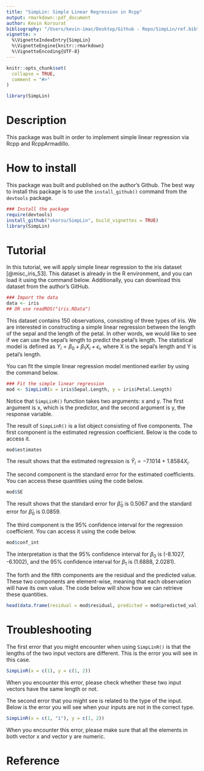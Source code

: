 ```yaml
---
title: "SimpLin: Simple Linear Regression in Rcpp"
output: rmarkdown::pdf_document
author: Kevin Korsurat
bibliography: "/Users/kevin-imac/Desktop/Github - Repo/SimpLin/ref.bibtex"
vignette: >
  %\VignetteIndexEntry{SimpLin}
  %\VignetteEngine{knitr::rmarkdown}
  %\VignetteEncoding{UTF-8}
---
```


```r
knitr::opts_chunk$set(
  collapse = TRUE,
  comment = "#>"
)
```

```r
library(SimpLin)
```

# Description

This package was built in order to implement simple linear regression via Rcpp and RcppArmadillo.

# How to install

This package was built and published on the author's Github. The best way to install this package is to use the `install_github()` command from the `devtools` package.

```r
### Install the package
require(devtools)
install_github("skorsu/SimpLin", build_vignettes = TRUE)
library(SimpLin)
```

# Tutorial

In this tutorial, we will apply simple linear regression to the iris dataset [@misc_iris_53]. This dataset is already in the R environment, and you can load it using the command below. Additionally, you can download this dataset from the author's GitHub.

```r
### Import the data
data <- iris
## OR use readRDS("iris.RData")
```

This dataset contains 150 observations, consisting of three types of iris. We are interested in constructing a simple linear regression between the length of the sepal and the length of the petal. In other words, we would like to see if we can use the sepal's length to predict the petal's length. The statistical model is defined as $Y_{i} = \beta_{0} + \beta_{1}X_{i} + \epsilon_{i}$, where X is the sepal's length and Y is petal's length.

You can fit the simple linear regression model mentioned earlier by using the command below.

```r
### Fit the simple linear regression
mod <- SimpLinR(x = iris$Sepal.Length, y = iris$Petal.Length) 
```

Notice that `SimpLinR()` function takes two arguments: x and y. The first argument is x, which is the predictor, and the second argument is y, the response variable. 

The result of `SimpLinR()` is a list object consisting of five components. The first component is the estimated regression coefficient. Below is the code to access it.

```r
mod$estimates
```
The result shows that the estimated regression is $\hat{Y}_{i} = -7.1014 + 1.8584X_{i}$.

The second component is the standard error for the estimated coefficients. You can access these quantities using the code below.

```r
mod$SE
```

The result shows that the standard error for $\hat{\beta}_{0}$ is 0.5067 and the standard error for $\hat{\beta}_{0}$ is 0.0859.

The third component is the 95% confidence interval for the regression coefficient. You can access it using the code below.

```r
mod$conf_int
```
The interpretation is that the 95% confidence interval for $\beta_{0}$ is (-8.1027, -6.1002), and the 95% confidence interval for $\beta_{1}$ is (1.6888, 2.0281).

The forth and the fifth components are the residual and the predicted value. These two components are element-wise, meaning that each observation will have its own value. The code below will show how we can retrieve these quantities.

```r
head(data.frame(residual = mod$residual, predicted = mod$predicted_val))
```

# Troubleshooting

The first error that you might encounter when using `SimpLinR()` is that the lengths of the two input vectors are different. This is the error you will see in this case.

```r
SimpLinR(x = c(1), y = c(1, 2))
```

When you encounter this error, please check whether these two input vectors have the same length or not.

The second error that you might see is related to the type of the input. Below is the error you will see when your inputs are not in the correct type.

```r
SimpLinR(x = c(1, "1"), y = c(1, 2))
```

When you encounter this error, please make sure that all the elements in both vector x and vector y are numeric. 

# Reference

